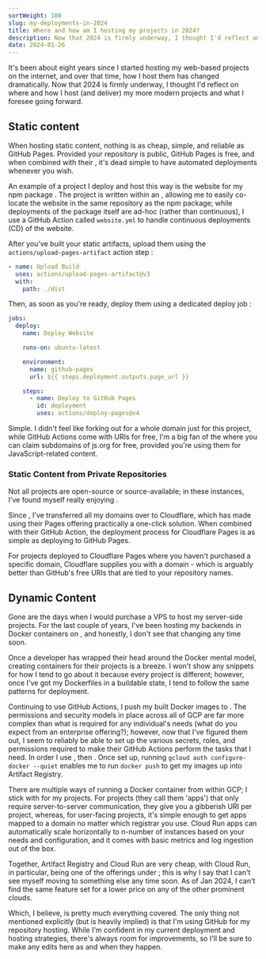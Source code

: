 ```yaml
---
sortWeight: 100
slug: my-deployments-in-2024
title: Where and how am I hosting my projects in 2024?
description: Now that 2024 is firmly underway, I thought I'd reflect on where and how I host (and deliver) my more modern projects and what I foresee going forward.
date: 2024-01-26
---
```



It's been about eight years since I started hosting my web-based projects on the internet, and over that time, how I host them has changed dramatically. Now that 2024 is firmly underway, I thought I'd reflect on where and how I host (and deliver) my more modern projects and what I foresee going forward.

## Static content

When hosting static content, nothing is as cheap, simple, and reliable as GitHub Pages. Provided your repository is public, GitHub Pages is free, and when combined with their <Anchor href="https://github.com/actions/deploy-pages" text="GitHub Action" />, it's dead simple to have automated deployments whenever you wish.

An example of a project I deploy and host this way is the website for my npm package <Anchor href="https://www.npmjs.com/package/license-cop" text="license-cop" />. The project is written within an <Anchor href="https://nx.dev" text="NX Monorepo" />, allowing me to easily co-locate the website in the same repository as the npm package; while deployments of the package itself are ad-hoc (rather than continuous), I use a GitHub Action called `website.yml` to handle continuous deployments (CD) of the website.

After you've built your static artifacts, upload them using the `actions/upload-pages-artifact` action step <Anchor href="https://github.com/tobysmith568/license-cop/blob/b65221df595fc70d25f307047b3bc34a58b724bd/.github/workflows/website.yml#L50" text="like this" />:

```yaml
- name: Upload Build
  uses: actions/upload-pages-artifact@v3
  with:
    path: ./dist
```

Then, as soon as you're ready, deploy them using a dedicated deploy job <Anchor href="https://github.com/tobysmith568/license-cop/blob/b65221df595fc70d25f307047b3bc34a58b724bd/.github/workflows/website.yml#L110" text="like this" />:

```yaml
jobs:
  deploy:
    name: Deploy Website

    runs-on: ubuntu-latest

    environment:
      name: github-pages
      url: ${{ steps.deployment.outputs.page_url }}

    steps:
      - name: Deploy to GitHub Pages
        id: deployment
        uses: actions/deploy-pages@v4
```

Simple. I didn't feel like forking out for a whole domain just for this project, while GitHub Actions come with <NoAnchor text="<username>.github.io/<repo>" /> URIs for free, I'm a big fan of the <Anchor href="https://js.org" text="js.org project" /> where you can claim subdomains of js.org for free, provided you're using them for JavaScript-related content.

### Static Content from Private Repositories

Not all projects are open-source or source-available; in these instances, I've found myself really enjoying <Anchor href="https://pages.cloudflare.com" text="Cloudflare Pages" />.

Since <Anchor href="https://support.google.com/domains/answer/13689670" text="the death of Google Domains" />, I've transferred all my domains over to Cloudflare, which has made using their Pages offering practically a one-click solution. When combined with their <Anchor href="https://github.com/cloudflare/pages-action" text="cloudflare/pages-action" /> GitHub Action, the deployment process for Cloudflare Pages is as simple as deploying to GitHub Pages.

For projects deployed to Cloudflare Pages where you haven't purchased a specific domain, Cloudflare supplies you with a <NoAnchor text="<whatever>.pages.dev" /> domain - which is arguably better than GitHub's free URIs that are tied to your repository names.

## Dynamic Content

Gone are the days when I would purchase a VPS to host my server-side projects. For the last couple of years, I've been hosting my backends in Docker containers on <Anchor href="https://cloud.google.com" text="GCP" />, and honestly, I don't see that changing any time soon.

Once a developer has wrapped their head around the Docker mental model, creating containers for their projects is a breeze. I won't show any snippets for how I tend to go about it because every project is different; however, once I've got my Dockerfiles in a buildable state, I tend to follow the same patterns for deployment.

Continuing to use GitHub Actions, I push my built Docker images to <Anchor href="https://cloud.google.com/artifact-registry" text="GCP's Artifact Registry" />. The permissions and security models in place across all of GCP are far more complex than what is required for any individual's needs (what do you expect from an enterprise offering?); however, now that I've figured them out, I seem to reliably be able to set up the various secrets, roles, and permissions required to make their GitHub Actions perform the tasks that I need. In order I use <Anchor href="https://github.com/google-github-actions/auth" text="google-github-actions/auth" />, then <Anchor href="https://github.com/google-github-actions/setup-gcloud" text="google-github-actions/setup-gcloud" />. Once set up, running `gcloud auth configure-docker --quiet` enables me to run `docker push` to get my images up into Artifact Registry.

There are multiple ways of running a Docker container from within GCP; I stick with <Anchor href="https://cloud.google.com/run" text="Cloud Run" /> for my projects. For projects (they call them 'apps') that only require server-to-server communication, they give you a gibberish URI per project, whereas, for user-facing projects, it's simple enough to get apps mapped to a domain no matter which registrar you use. Cloud Run apps can automatically scale horizontally to n-number of instances based on your needs and configuration, and it comes with basic metrics and log ingestion out of the box.

Together, Artifact Registry and Cloud Run are very cheap, with Cloud Run, in particular, being one of the offerings under <Anchor href="https://cloud.google.com/free" text="GCP's Free Tier" />; this is why I say that I can't see myself moving to something else any time soon. As of Jan 2024, I can't find the same feature set for a lower price on any of the other prominent clouds.

Which, I believe, is pretty much everything covered. The only thing not mentioned explicitly (but is heavily implied) is that I'm using GitHub for my repository hosting. While I'm confident in my current deployment and hosting strategies, there's always room for improvements, so I'll be sure to make any edits here as and when they happen.
